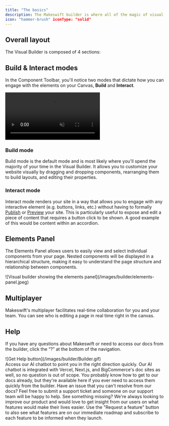 ```yaml
---
title: "The basics"
description: The Makeswift builder is where all of the magic of visual editing happens. It allows you to visually create and update enterprise-grade web experiences with intuitive tools at your disposal. Design beautiful layouts and easily customize your site to match your brand with bespoke components. What you see is what you get with the Makeswift Builder.
icon: "hammer-brush" iconType: "solid"
---
```


## Overall layout


The Visual Builder is composed of 4 sections:

<VisualBuilderOverview />

## Build & Interact modes

In the Component Toolbar, you'll notice two modes that dictate how you can engage with the elements on your Canvas, **Build** and **Interact**.

<Frame>
  <video
    autoPlay
    muted
    loop
    playsInline
    title="Choose Build vs Interact mode"
    className="w-full aspect-video"
    src="/images/builder/builder-basics/build-vs-interact-icons.mp4"
  ></video>
</Frame>

### Build mode

Build mode is the default mode and is most likely where you'll spend the majority of your time in the Visual Builder. It allows you to customize your website visually by dragging and dropping components, rearranging them to build layouts, and editing their properties.

### Interact mode

Interact mode renders your site in a way that allows you to engage with any interactive element (e.g. buttons, links, etc.) without having to formally [Publish](/product/publishing) or [Preview](/product/publishing#previewing) your site. This is particularly useful to expose and edit a piece of content that requires a button click to be shown. A good example of this would be content within an accordion.

## Elements Panel

The Elements Panel allows users to easily view and select individual components from your page. Nested components will be displayed in a hierarchical structure, making it easy to understand the page structure and relationship between components.

<Frame>
  ![Visual builder showing the elements
  panel](/images/builder/elements-panel.jpeg)
</Frame>

## Multiplayer

Makeswift's multiplayer facilitates real-time collaboration for you and your team. You can see who is editing a page in real time right in the canvas.

## Help

If you have any questions about Makeswift or need to access our docs from the builder, click the “?” at the bottom of the navigation.

<Frame>![Get Help button](/images/builder/Builder.gif)</Frame>
<br />
<AccordionGroup>
  <Accordion title="Get help" icon="life-ring">
    Access our AI chatbot to point you in the right direction quickly. Our AI
    chatbot is integrated with Vercel, Next.js, and BigCommerce's doc sites as
    well, so no question is out of scope.
  </Accordion>
  <Accordion title="View docs" icon="book">
    You probably know how to get to our docs already, but they're available here
    if you ever need to access them quickly from the builder.
  </Accordion>
  <Accordion title="Email support" icon="envelope">
    Have an issue that you can't resolve from our docs? Feel free to submit a
    support ticket and someone on our support team will be happy to help.
  </Accordion>
  <Accordion title="Request a feature" icon="hand-point-up">
    See something missing? We're always looking to improve our product and would
    love to get insight from our users on what features would make their lives
    easier. Use the "Request a feature" button to also see what features are on
    our immediate roadmap and subscribe to each feature to be informed when they
    launch.
  </Accordion>
</AccordionGroup>
